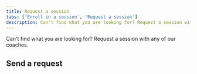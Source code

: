 ```yaml
---
title: Request a session
tabs: ['Enroll in a session', 'Request a session']
description: Can't find what you are looking for? Request a session with any of our coaches.
---
```


<PageDescription>

Can't find what you are looking for? Request a session with any of our coaches.

</PageDescription>

## Send a request
